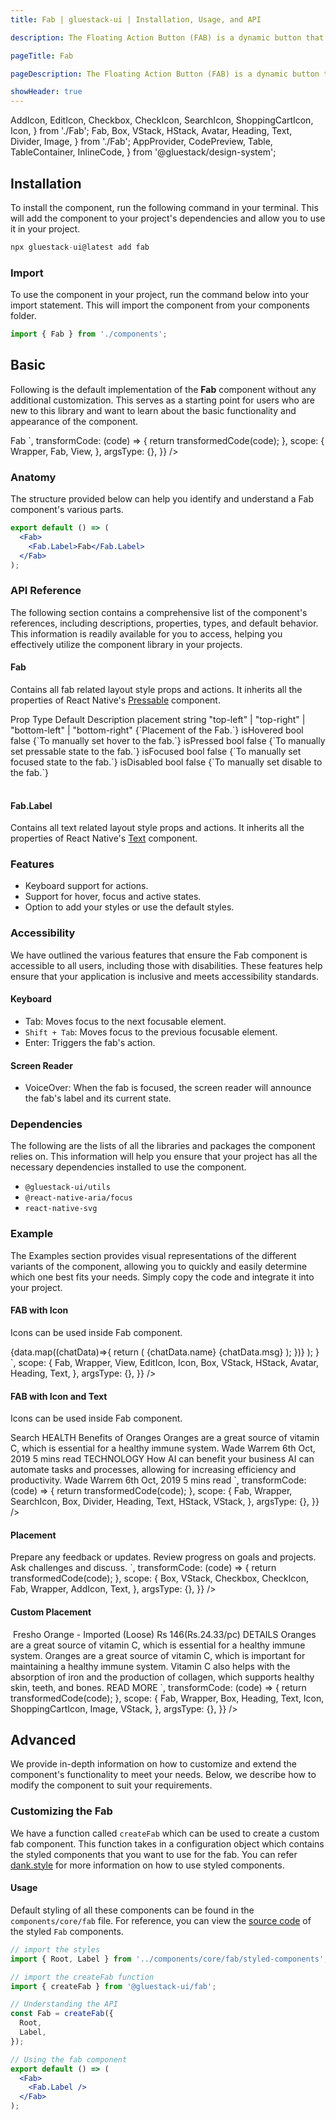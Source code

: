 ```yaml
---
title: Fab | gluestack-ui | Installation, Usage, and API

description: The Floating Action Button (FAB) is a dynamic button that stays visible and provides access to a primary action throughout the user's journey in the application. It is a powerful UI element that adds a touch of elegance and convenience to the user experience.

pageTitle: Fab

pageDescription: The Floating Action Button (FAB) is a dynamic button that stays visible and provides access to a primary action throughout the user's journey in the application. It is a powerful UI element that adds a touch of elegance and convenience to the user experience.

showHeader: true
---
```



<Meta title="components/Others/Fab" />

  AddIcon,
  EditIcon,
  Checkbox,
  CheckIcon,
  SearchIcon,
  ShoppingCartIcon,
  Icon,
} from './Fab';
  Fab,
  Box,
  VStack,
  HStack,
  Avatar,
  Heading,
  Text,
  Divider,
  Image,
} from './Fab';
  AppProvider,
  CodePreview,
  Table,
  TableContainer,
  InlineCode,
} from '@gluestack/design-system';



## Installation

To install the component, run the following command in your terminal. This will add the component to your project's dependencies and allow you to use it in your project.

```jsx
npx gluestack-ui@latest add fab
```

### Import

To use the component in your project, run the command below into your import statement. This will import the component from your components folder.

```jsx
import { Fab } from './components';
```

## Basic

Following is the default implementation of the **Fab** component without any additional customization. This serves as a starting point for users who are new to this library and want to learn about the basic functionality and appearance of the component.

<AppProvider>
  <CodePreview
    showComponentRenderer={true}
    showArgsController={false}
    metaData={{
      code: `
        <View style={{height:60}}>
          <Fab>
            <Fab.Label>Fab</Fab.Label>
          </Fab>
        </View>
`,
      transformCode: (code) => {
        return transformedCode(code);
      },
      scope: {
        Wrapper,
        Fab,
        View,
      },
      argsType: {},
    }}
  />
</AppProvider>

### Anatomy

The structure provided below can help you identify and understand a Fab component's various parts.

```jsx
export default () => (
  <Fab>
    <Fab.Label>Fab</Fab.Label>
  </Fab>
);
```

### API Reference

The following section contains a comprehensive list of the component's references, including descriptions, properties, types, and default behavior. This information is readily available for you to access, helping you effectively utilize the component library in your projects.

#### Fab

Contains all fab related layout style props and actions.
It inherits all the properties of React Native's [Pressable](https://reactnative.dev/docs/pressable#props) component.

<AppProvider>
  <TableContainer>
    <Table>
      <Table.THead>
        <Table.TR>
          <Table.TH>
            <Table.TText>Prop</Table.TText>
          </Table.TH>
          <Table.TH>
            <Table.TText>Type</Table.TText>
          </Table.TH>
          <Table.TH>
            <Table.TText>Default</Table.TText>
          </Table.TH>
          <Table.TH>
            <Table.TText>Description</Table.TText>
          </Table.TH>
        </Table.TR>
      </Table.THead>
      <Table.TBody>
        <Table.TR>
          <Table.TD>
            <Table.TText>
              <InlineCode>placement</InlineCode>
            </Table.TText>
          </Table.TD>
          <Table.TD>
            <Table.TText>string</Table.TText>
          </Table.TD>
          <Table.TD>
            <Table.TText>"top-left" | "top-right" |
             "bottom-left" | "bottom-right"</Table.TText>
</Table.TD>
<Table.TD>
<Table.TText>{`Placement of the Fab.`}</Table.TText>
</Table.TD>
</Table.TR>
<Table.TR>
<Table.TD>
<Table.TText>
<InlineCode>isHovered</InlineCode>
</Table.TText>
</Table.TD>
<Table.TD>
<Table.TText>bool</Table.TText>
</Table.TD>
<Table.TD>
<Table.TText>false</Table.TText>
</Table.TD>
<Table.TD>
<Table.TText>{`To manually set hover to the fab.`}</Table.TText>
</Table.TD>
</Table.TR>
<Table.TR>
<Table.TD>
<Table.TText>
<InlineCode>isPressed</InlineCode>
</Table.TText>
</Table.TD>
<Table.TD>
<Table.TText>bool</Table.TText>
</Table.TD>
<Table.TD>
<Table.TText>false</Table.TText>
</Table.TD>
<Table.TD>
<Table.TText>{`To manually set pressable state to the fab.`}</Table.TText>
</Table.TD>
</Table.TR>
<Table.TR>
<Table.TD>
<Table.TText>
<InlineCode>isFocused</InlineCode>
</Table.TText>
</Table.TD>
<Table.TD>
<Table.TText>bool</Table.TText>
</Table.TD>
<Table.TD>
<Table.TText>false</Table.TText>
</Table.TD>
<Table.TD>
<Table.TText>{`To manually set focused state to the fab.`}</Table.TText>
</Table.TD>
</Table.TR>
<Table.TR>
<Table.TD>
<Table.TText>
<InlineCode>isDisabled</InlineCode>
</Table.TText>
</Table.TD>
<Table.TD>
<Table.TText>bool</Table.TText>
</Table.TD>
<Table.TD>
<Table.TText>false</Table.TText>
</Table.TD>
<Table.TD>
<Table.TText>{`To manually set disable to the fab.`}</Table.TText>
</Table.TD>
</Table.TR>
</Table.TBody>
</Table>

  </TableContainer>
</AppProvider>

#### Fab.Label

Contains all text related layout style props and actions.
It inherits all the properties of React Native's [Text](https://reactnative.dev/docs/text#props) component.

### Features

- Keyboard support for actions.
- Support for hover, focus and active states.
- Option to add your styles or use the default styles.

### Accessibility

We have outlined the various features that ensure the Fab component is accessible to all users, including those with disabilities. These features help ensure that your application is inclusive and meets accessibility standards.

#### Keyboard

- Tab: Moves focus to the next focusable element.
- `Shift + Tab`: Moves focus to the previous focusable element.
- Enter: Triggers the fab's action.

#### Screen Reader

- VoiceOver: When the fab is focused, the screen reader will announce the fab's label and its current state.

### Dependencies

The following are the lists of all the libraries and packages the component relies on. This information will help you ensure that your project has all the necessary dependencies installed to use the component.

- `@gluestack-ui/utils`
- `@react-native-aria/focus`
- `react-native-svg`

### Example

The Examples section provides visual representations of the different variants of the component, allowing you to quickly and easily determine which one best fits your needs. Simply copy the code and integrate it into your project.

#### FAB with Icon

Icons can be used inside Fab component.

<AppProvider>
  <CodePreview
    showComponentRenderer={true}
    showArgsController={false}
    metaData={{
      code: `
        function App() {
          const data = [
            {
              uri: 'https://s3-alpha-sig.figma.com/img/e552/8b9b/c158a000f1e8c3683f5a8cfa8c3ba255?Expires=1682899200&Signature=SVH0jClqMqJJBm35ro0JNwJvXjnGS9M3x74edFcSz8YKBF4g-nn2B9mK3RNpEU~FZg7aVaF1IHZx3JLTkY-NhpjmymhzMGAkSta0a~S58wjKhsxnC83ihRiKI2ULU3ClVQq60dHiCR317wJMq8LGe95t8jHhXXeqZeeqvBhRvJjC2Psg2lw2T4fwWZe8AYgAzhrf4m~Bl4gQr9w1iKdBNUcrPwG3qRpEMnpT3Tikmz2Jf3t5HGvtA2dfCeiDflW~SATLfkpHOdIFakzvGS2EfPAYAESmrxtwlK1vDDtlWmkTKjDfKQXOS4tRFJyhtil1bxzgHQ0P6Lg9dRX6Lsw43A__&Key-Pair-Id=APKAQ4GOSFWCVNEHN3O4',
              name: 'Kevin James',
              msg: 'Hi Rachel, What\\'s up',
            },
            {
              uri: 'https://s3-alpha-sig.figma.com/img/96a1/9085/577c259d340398b71ab151a05b30af9d?Expires=1682899200&Signature=bwvrzS0-s-k6~vAptTKk6IAO~WqwrUhZ7qLOgD6~WZ1J89L0gyXcZiqd3ylk2YoMLiqQcKgFuV5KOYRMlBmRBGs7TH9hOSVpzHtZ6MGIJxBCjrcccg0-AiOr9mjiX1dnZ9l7Trck7YpsGET~87GtVpBVr-wTmrEQdo~NoEvY3WqIFnHQO1mn4sw5ACIUKpE9OBj0cjra~ZHe2pbVDWImruUffqARYBshQ9T0HXtr2Mk9WpdawTvduHREHqDHxrezvZ6xT0YkI93nZq-rsLnf~85Sd-qJnMyU6YJ2hkD4R8nfSPdr3g~d0MWZu4Pq57hIQBwhRL3MIrYr2MPWngeIqQ__&Key-Pair-Id=APKAQ4GOSFWCVNEHN3O4',
              name: 'Jacob Jones',
              msg: 'Good Morning!',
            },
            {
              uri: 'https://s3-alpha-sig.figma.com/img/e876/7a58/478a59b003ba928d82a4b718fc3602fb?Expires=1682899200&Signature=X6DMQ8sCkLPpc7aOr1NnOn0BbfwtircceKtK6s1Qn6U6NEQBn-VV6K8lHGLbhykS1Kc4TbSDhFpi1DW4wZwPfTwIJgZ4WnbsyMPdDlcCHSjot6I2WmZLTrS-f4YbkQvrrVXL1grDrd18~4SitEdAAkq9leLRqosEJPWHBQAZ8aZtszo5qLcDLN8CRo8v7NMzCBNbojMJNQqWTl9~e89fRg9T-LB7D2FE~7ExpptwkgqdKjtSeRgN0wlyIWHRWJF8otJngwHYQHRTmzCJeqMqr1JGBgjjEdLnFk1kd7ECSG~nq-WjMuF8azP6W4eJ3Mpo7kLZbZyX5CouupdqkKCHhg__&Key-Pair-Id=APKAQ4GOSFWCVNEHN3O4',
              name: 'Albert Flores',
              msg: 'Coffee?',
            },
          ];
          return (
            <Box
                borderColor='$trueGray300'
                borderRadius='$lg'
                borderWidth='$1'
                p='$6'
                bg='$white'
                sx={{
                  "@base": {
                    minWidth: 240,
                  },
                  "@sm": {
                    minWidth: 360
                  },
                  "@md": {
                    minWidth: 476
                  }
                }}
              >
                <VStack space='md'>
                  {data.map((chatData)=>{
                    return (
                      <HStack space='sm' alignItems='center'>
                        <Avatar h='$9' w='$9'>
                          <Avatar.Image
                            source={{
                            uri: chatData.uri,
                            }}
                          />
                        </Avatar>
                        <VStack>
                          <Heading color='$trueGray900' size='xs'>
                            {chatData.name}
                          </Heading>
                          <Text color='$trueGray900' size='xs'>
                            {chatData.msg}
                          </Text>
                        </VStack>
                      </HStack>
                    );
                  })}
                </VStack>
                <Fab bg="$emerald600" size='lg'>
                  <Icon as={EditIcon} h='$4' w='$4'/>
                </Fab>
              </Box>
          );
        }
      `,
      scope: {
        Fab,
        Wrapper,
        View,
        EditIcon,
        Icon,
        Box,
        VStack,
        HStack,
        Avatar,
        Heading,
        Text,
      },
      argsType: {},
    }}
  />
</AppProvider>

#### FAB with Icon and Text

Icons can be used inside Fab component.

<AppProvider>
  <CodePreview
    showComponentRenderer={true}
    showArgsController={false}
    metaData={{
      code: `
        <Box
          maxWidth='$96'
          borderColor='$trueGray300'
          rounded='$lg'
          borderWidth='$1'
          py={56}
          px='$6'
          bg='$white'
          sx={{
            "@base": {
              mx: '$5',
            },
          }}
        >
          <Fab bg="$indigo600" height="$9" top='$4'>
            <SearchIcon/>
            <Fab.Label fontSize='sm' color="$trueGray50">Search</Fab.Label>
          </Fab>
          <VStack space='lg'>
            <Box>
              <Text size='xs' color='$darkBlue600' fontWeight='bold'>
                HEALTH
              </Text>
              <Heading size='xs'>
                Benefits of Oranges
              </Heading>
              <Text size='xs' mt='$1.5'>
                Oranges are a great source of vitamin C, which is essential for a healthy immune system.
              </Text>
              <HStack space='sm' mt='$3'>
                <Text size='xs'>
                  Wade Warrem
                </Text>
                <Divider orientation='vertical' color='$trueGray300' h={18}/>
                <Text size='xs'>
                  6th Oct, 2019
                </Text>
                <Divider orientation='vertical' color='$trueGray300' h={18}/>
                <Text size='xs'>
                  5 mins read
                </Text>
              </HStack>
            </Box>
            <Divider
              sx={{
                bg:"$trueGray300",
                _dark: {
                  bg: "$trueGray300",
                }
              }}/>
            <Box>
              <Text size='xs' color='$darkBlue600' fontWeight='bold'>
                TECHNOLOGY
              </Text>
              <Heading size='xs'>
                How AI can benefit your business
              </Heading>
              <Text size='xs' mt='$1.5'>
                AI can automate tasks and processes, allowing for increasing efficiency and productivity.
              </Text>
              <HStack space='sm' mt='$3'>
                <Text size='xs'>
                  Wade Warrem
                </Text>
                <Divider orientation='vertical' color='$trueGray300' h={18}/>
                <Text size='xs'>
                  6th Oct, 2019
                </Text>
                <Divider orientation='vertical' color='$trueGray300' h={18}/>
                <Text size='xs'>
                  5 mins read
                </Text>
              </HStack>
            </Box>
          </VStack>
        </Box>
      `,
      transformCode: (code) => {
        return transformedCode(code);
      },
      scope: {
        Fab,
        Wrapper,
        SearchIcon,
        Box,
        Divider,
        Heading,
        Text,
        HStack,
        VStack,
      },
      argsType: {},
    }}
  />
</AppProvider>

#### Placement

<AppProvider>
  <CodePreview
    showComponentRenderer={true}
    showArgsController={false}
    metaData={{
      code: `
        <Box
          borderColor='$trueGray300'
          rounded='$lg'
          borderWidth='$1'
          py='$4'
          bg='$white'
          sx={{
            "@base": {
              mx: '$5',
            },
          }}
        >
          <VStack mb='$4' px='$6' py ={11} space='xl'>
            <Checkbox size="md" defaultIsChecked>
              <Checkbox.Indicator>
                <Checkbox.Icon
                  bg='black'
                  sx={{
                    ':checked': {
                      color: '$backgroundLight50'
                    }
                  }}
                >
                  <CheckIcon />
                </Checkbox.Icon>
              </Checkbox.Indicator>
              <Checkbox.Label>
                <Text style={{textDecorationLine: 'line-through'}}>
                  Prepare any feedback or updates.
                </Text>
              </Checkbox.Label>
            </Checkbox>
            <Checkbox size="md">
              <Checkbox.Indicator>
                <Checkbox.Icon bg='black'>
                  <CheckIcon />
                </Checkbox.Icon>
              </Checkbox.Indicator>
              <Checkbox.Label>Review progress on goals and projects.</Checkbox.Label>
            </Checkbox>
            <Checkbox size="md">
              <Checkbox.Indicator>
                <Checkbox.Icon bg='black'>
                  <CheckIcon />
                </Checkbox.Icon>
              </Checkbox.Indicator>
              <Checkbox.Label>Ask challenges and discuss.</Checkbox.Label>
            </Checkbox>
          </VStack>
          <Fab bg="$black" p='$3' h='$9' w='$9' position="relative" bottom='1%' left='50%'>
            <AddIcon/>
          </Fab>
        </Box>
      `,
      transformCode: (code) => {
        return transformedCode(code);
      },
      scope: {
        Box,
        VStack,
        Checkbox,
        CheckIcon,
        Fab,
        Wrapper,
        AddIcon,
        Text,
      },
      argsType: {},
    }}
  />

</AppProvider>

#### Custom Placement

<AppProvider>
  <CodePreview
    showComponentRenderer={true}
    showArgsController={false}
    metaData={{
      code: `
        <Box
          maxWidth={412}
          borderColor='$trueGray300'
          borderRadius='$lg'
          borderWidth='$1'
          overflow='hidden'
          bg='$white'
          sx={{
            "@base": {
              mx: '$5',
            },
          }}
        >
          <Box bg='$pink100' py='$7' alignItems='center'>
            <Image
              resizeMode='contain'
              size='xl'
              source={{
                uri: 'https://drive.google.com/uc?export=view&id=1gBY2H9HptayH4YYqzkujBB1LXYKbykBi',
              }}
              fallbackSource={{
                uri: 'https://images.unsplash.com/photo-1575936123452-b67c3203c357?ixlib=rb-4.0.3&ixid=MnwxMjA3fDB8MHxzZWFyY2h8Mnx8aW1hZ2V8ZW58MHx8MHx8&w=1000&q=80',
              }}
            />
          </Box>
          <VStack px='$6' pt='$4' pb='$6' space='xs'>
            <Heading size='sm' color='$textLight900'>
              Fresho Orange - Imported (Loose)
            </Heading>
            <Text fontSize='$sm' color='$textLight900'>
              Rs 146(Rs.24.33/pc)
            </Text>
            <Text fontSize='$xs' fontWeight='bold' color='$textLight900'>
              DETAILS
            </Text>
            <Text fontSize='$xs' lineHeight='$xs' color='$textLight900'>
              Oranges are a great source of vitamin C, which is essential for a healthy immune system. Oranges are a great source of vitamin C, which is important for maintaining a healthy immune system. Vitamin C also helps with the absorption of iron and the production of collagen, which supports healthy skin, teeth, and bones.
            </Text>
            <Text fontSize='$xs' color='$pink600' fontWeight='$bold'>
              READ MORE
            </Text>
          </VStack>
          <Fab bg='$pink600' size='lg' right='$4' bottom='$20'>
            <Icon as={ShoppingCartIcon} h='$4' w='$4'/>
          </Fab>
        </Box>
      `,
      transformCode: (code) => {
        return transformedCode(code);
      },
      scope: {
        Fab,
        Wrapper,
        Box,
        Heading,
        Text,
        Icon,
        ShoppingCartIcon,
        Image,
        VStack,
      },
      argsType: {},
    }}
  />

</AppProvider>

## Advanced

We provide in-depth information on how to customize and extend the component's functionality to meet your needs. Below, we describe how to modify the component to suit your requirements.

### Customizing the Fab

We have a function called `createFab` which can be used to create a custom fab component. This function takes in a configuration object which contains the styled components that you want to use for the fab. You can refer [dank.style](https://dank.style/) for more information on how to use styled components.

#### Usage

Default styling of all these components can be found in the `components/core/fab` file. For reference, you can view the [source code](https://github.com/gluestack/gluestack-ui/blob/development/example/storybook/src/components/Fab/index.tsx) of the styled `Fab` components.

```jsx
// import the styles
import { Root, Label } from '../components/core/fab/styled-components';

// import the createFab function
import { createFab } from '@gluestack-ui/fab';

// Understanding the API
const Fab = createFab({
  Root,
  Label,
});

// Using the fab component
export default () => (
  <Fab>
    <Fab.Label />
  </Fab>
);
```
